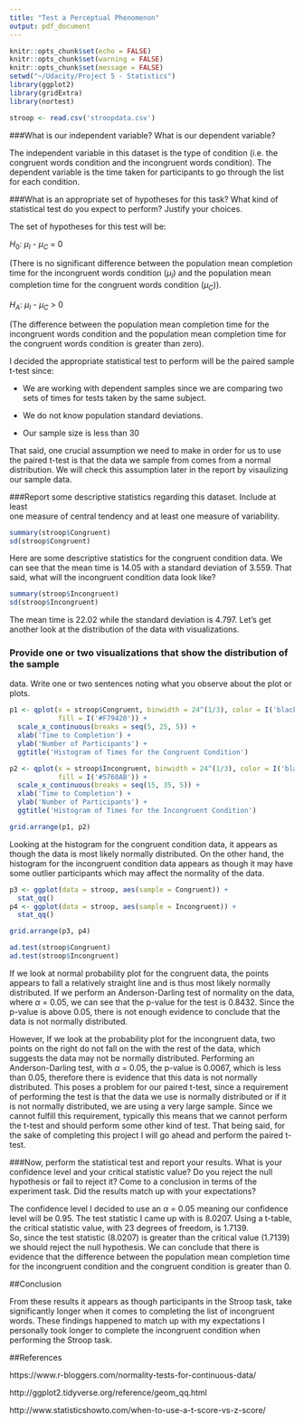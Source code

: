 ```yaml
---
title: "Test a Perceptual Phenomenon"
output: pdf_document
---
```


```r
knitr::opts_chunk$set(echo = FALSE)
knitr::opts_chunk$set(warning = FALSE)
knitr::opts_chunk$set(message = FALSE)
setwd("~/Udacity/Project 5 - Statistics")
library(ggplot2)
library(gridExtra)
library(nortest)
```

```r
stroop <- read.csv('stroopdata.csv')
```

###What is our independent variable?  What is our dependent variable?

The independent variable in this dataset is the type of condition (i.e. the
congruent words condition and the incongruent words condition).  The dependent
variable is the time taken for participants to go through the list for each 
condition.

###What is an appropriate set of hypotheses for this task?  What kind of \
statistical test do you expect to perform?  Justify your choices.

The set of hypotheses for this test will be:

$H_{0}$: $\mu_{I}$ - $\mu_{C}$ $=$ 0

(There is no significant difference between the population mean completion time
for the incongruent words condition ($\mu_{I}$) and the population mean
completion time for the congruent words condition ($\mu_{C}$)).

$H_{A}$: $\mu_{I}$ - $\mu_{C}$ $>$ 0

(The difference between the population mean completion time for the incongruent
words condition and the population mean completion time for the congruent words
condition is greater than zero).


I decided the appropriate statistical test to perform will be the paired sample
t-test since:

* We are working with dependent samples since we are comparing two sets of times
for tests taken by the same subject.  

* We do not know population standard deviations.  

* Our sample size is less than 30

That said, one crucial assumption we need to make in order for us to use the 
paired t-test is that the data we sample from comes from a normal distribution.
We will check this assumption later in the report by visaulizing our sample 
data.

###Report some descriptive statistics regarding this dataset. Include at least\
one measure of central tendency and at least one measure of variability.

```r
summary(stroop$Congruent)
sd(stroop$Congruent)
```

Here are some descriptive statistics for the congruent condition data.  We can 
see that the mean time is 14.05 with a standard deviation of 3.559.  That said,
what will the incongruent condition data look like?

```r
summary(stroop$Incongruent)
sd(stroop$Incongruent)
```

The mean time is 22.02 while the standard deviation is 4.797.  Let's get another
look at the distribution of the data with visualizations.

### Provide one or two visualizations that show the distribution of the sample \
data. Write one or two sentences noting what you observe about the plot or \
plots.

```r
p1 <- qplot(x = stroop$Congruent, binwidth = 24^(1/3), color = I('black'),
            fill = I('#F79420')) +
  scale_x_continuous(breaks = seq(5, 25, 5)) +
  xlab('Time to Completion') +
  ylab('Number of Participants') +
  ggtitle('Histogram of Times for the Congruent Condition')

p2 <- qplot(x = stroop$Incongruent, binwidth = 24^(1/3), color = I('black'),
            fill = I('#5760AB')) +
  scale_x_continuous(breaks = seq(15, 35, 5)) +
  xlab('Time to Completion') +
  ylab('Number of Participants') +
  ggtitle('Histogram of Times for the Incongruent Condition')

grid.arrange(p1, p2)
```

Looking at the histogram for the congruent condition data, it appears as though
the data is most likely normally distributed.  On the other hand, the histogram
for the incongruent condition data appears as though it may have some outlier
participants which may affect the normality of the data.

```r
p3 <- ggplot(data = stroop, aes(sample = Congruent)) +
  stat_qq()
p4 <- ggplot(data = stroop, aes(sample = Incongruent)) +
  stat_qq()

grid.arrange(p3, p4)

ad.test(stroop$Congruent)
ad.test(stroop$Incongruent)
```

If we look at normal probability plot for the congruent data, the points appears
to fall a relatively straight line and is thus most likely normally distributed.
If we perform an Anderson-Darling test of normality on the data, where 
$\alpha$ = 0.05, we can see that the p-value for the test is 0.8432.  Since the 
p-value is above 0.05, there is not enough evidence to conclude that the data 
is not normally distributed.

However, If we look at the probability plot for the incongruent data, two points
on the right do not fall on the with the rest of the data, which suggests the 
data may not be normally distributed.  Performing an Anderson-Darling test, with
$\alpha$ = 0.05, the p-value is 0.0067, which is less than 0.05, therefore there
is evidence that this data is not normally distributed.  This poses a problem
for our paired t-test, since a requirement of performing the test is that the 
data we use is normally distributed or if it is not normally distributed, we are
using a very large sample.  Since we cannot fulfill this requirement, typically
this means that we cannot perform the t-test and should perform some other kind
of test.  That being said, for the sake of completing this project I will go 
ahead and perform the paired t-test.

###Now, perform the statistical test and report your results.  What is your \
confidence level and your critical statistic value?  Do you reject the null \
hypothesis or fail to reject it?  Come to a conclusion in terms of the \
experiment task.  Did the results match up with your expectations?

The confidence level I decided to use an $\alpha$ = 0.05 meaning our confidence
level will be 0.95.  The test statistic I came up with is 8.0207.  Using a 
t-table, the critical statistic value, with 23 degrees of freedom, is 1.7139.  
So, since the test statistic (8.0207) is greater than the critical value 
(1.7139) we should reject the null hypothesis.  We can conclude that there is 
evidence that the difference between the population mean completion time for the incongruent condition and the congruent condition is greater than 0.

##Conclusion

From these results it appears as though participants in the Stroop task, take
significantly longer when it comes to completing the list of incongruent words.
These findings happened to match up with my expectations I personally took 
longer to complete the incongruent condition when performing the Stroop task.

##References

https://www.r-bloggers.com/normality-tests-for-continuous-data/

http://ggplot2.tidyverse.org/reference/geom_qq.html

http://www.statisticshowto.com/when-to-use-a-t-score-vs-z-score/
